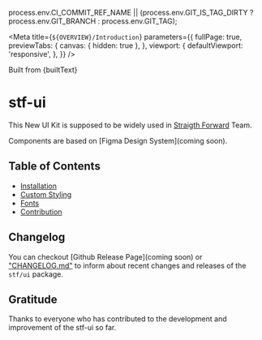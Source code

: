 
  process.env.CI_COMMIT_REF_NAME ||
  (process.env.GIT_IS_TAG_DIRTY ? process.env.GIT_BRANCH : process.env.GIT_TAG);

<Meta
  title={`${OVERVIEW}/Introduction`}
  parameters={{
    fullPage: true,
    previewTabs: {
      canvas: { hidden: true },
    },
    viewport: {
      defaultViewport: 'responsive',
    },
  }}
/>

<ThemeProvider locale='en-GB'>
  <Text color='secondary'>Built from {builtText}</Text>
</ThemeProvider>

# stf-ui

This New UI Kit is supposed to be widely used in [Straigth Forward](https://github.com/straight-forward-team) Team.

Components are based on [Figma Design System](coming soon).

## Table of Contents

- [Installation](?path=/docs/overview-installation--page)
- [Custom Styling](?path=/docs/overview-custom-styling--page)
- [Fonts](?path=/docs/overview-fonts--page)
- [Contribution](?path=/docs/overview-contribution--page)

## Changelog

You can checkout [Github Release Page](coming soon) or ["CHANGELOG.md"](https://github.com/straight-forward-team/stf-ui/blob/develop/CHANGELOG.md) to inform about recent changes and releases of the `stf/ui` package.

## Gratitude

Thanks to everyone who has contributed to the development and improvement of the stf-ui so far.

<Contributors />

